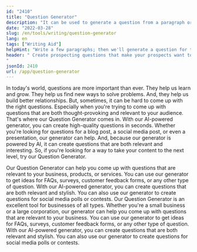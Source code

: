 ```yaml
---
id: "2410"
title: "Question Generator"
description: "It can be used to generate a question from a paragraph or for a particular topic."
date: "2022-03-28"
slug: /en/tools/writing/question-generator
lang: en
tags: ["Writing Aid"]
helpHint: "Write a few paragraphs; then we'll generate a question for the given text."
header: " Create prospecting questions that make your prospects want to buy.
"
jsonId: 2410
url: /app/question-generator
---
```


In today's world, questions are more important than ever. They help us learn and grow. They help us find new ways to solve problems. And, they help us build better relationships. But, sometimes, it can be hard to come up with the right questions. Especially when you're trying to come up with questions that are both thought-provoking and relevant to your audience. That's where our Question Generator comes in. With our AI-powered generator, you can create high-quality questions in seconds. Whether you're looking for questions for a blog post, a social media post, or even a presentation, our generator can help. And, because our generator is powered by AI, it can create questions that are both relevant and interesting. So, if you're looking for a way to take your content to the next level, try our Question Generator.

Our Question Generator can help you come up with questions that are relevant to your business, products, or services. You can use our generator to get ideas for FAQs, surveys, customer feedback forms, or any other type of question. With our AI-powered generator, you can create questions that are both relevant and stylish. You can also use our generator to create questions for social media polls or contests. Our Question Generator is an excellent tool for businesses of all types. Whether you're a small business or a large corporation, our generator can help you come up with questions that are relevant to your business. You can use our generator to get ideas for FAQs, surveys, customer feedback forms, or any other type of question. With our AI-powered generator, you can create questions that are both relevant and stylish. You can also use our generator to create questions for social media polls or contests.
